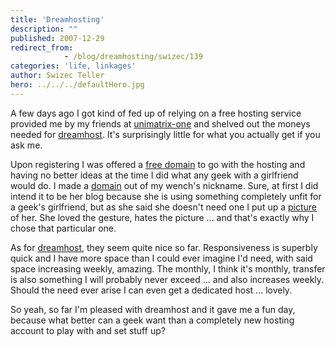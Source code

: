 ```yaml
---
title: 'Dreamhosting'
description: ""
published: 2007-12-29
redirect_from: 
            - /blog/dreamhosting/swizec/139
categories: 'life, linkages'
author: Swizec Teller
hero: ../../../defaultHero.jpg
---
```

A few days ago I got kind of fed up of relying on a free hosting service provided me by my friends at [unimatrix-one](http://unimatrix-one.org/) and shelved out the moneys needed for [dreamhost](http://www.dreamhost.com/). It's surprisingly little for what you actually get if you ask me.

Upon registering I was offered a [free domain](http://3pike.org/) to go with the hosting and having no better ideas at the time I did what any geek with a girlfriend would do. I made a [domain](http://3pike.org/) out of my wench's nickname. Sure, at first I did intend it to be her blog because she is using something completely unfit for a geek's girlfriend, but as she said she doesn't need one I put up a [picture](http://3pike.org/) of her. She loved the gesture, hates the picture ... and that's exactly why I chose that particular one.

As for [dreamhost](http://www.dreamhost.com/), they seem quite nice so far. Responsiveness is superbly quick and I have more space than I could ever imagine I'd need, with said space increasing weekly, amazing. The monthly, I think it's monthly, transfer is also something I will probably never exceed ... and also increases weekly. Should the need ever arise I can even get a dedicated host ... lovely.

So yeah, so far I'm pleased with dreamhost and it gave me a fun day, because what better can a geek want than a completely new hosting account to play with and set stuff up?